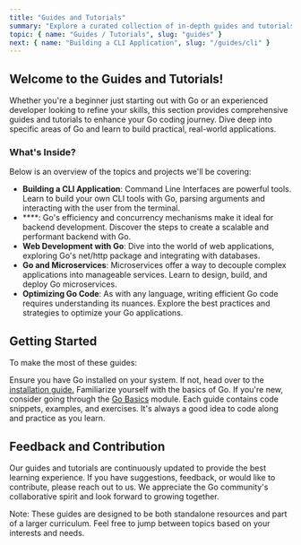 ```yaml
---
title: "Guides and Tutorials"
summary: "Explore a curated collection of in-depth guides and tutorials to boost your Go development skills, from building CLI applications to creating robust backends with Go."
topic: { name: "Guides / Tutorials", slug: "guides" }
next: { name: "Building a CLI Application", slug: "/guides/cli" }
---
```


## Welcome to the Guides and Tutorials!

Whether you're a beginner just starting out with Go or an experienced developer looking to refine your skills, this section provides comprehensive guides and tutorials to enhance your Go coding journey. Dive deep into specific areas of Go and learn to build practical, real-world applications.

### What's Inside?

Below is an overview of the topics and projects we'll be covering:

- **Building a CLI Application**: Command Line Interfaces are powerful tools. Learn to build your own CLI tools with Go, parsing arguments and interacting with the user from the terminal.
- \*\*\*\*: Go's efficiency and concurrency mechanisms make it ideal for backend development. Discover the steps to create a scalable and performant backend with Go.
- **Web Development with Go**: Dive into the world of web applications, exploring Go's net/http package and integrating with databases.
- **Go and Microservices**: Microservices offer a way to decouple complex applications into manageable services. Learn to design, build, and deploy Go microservices.
- **Optimizing Go Code**: As with any language, writing efficient Go code requires understanding its nuances. Explore the best practices and strategies to optimize your Go applications.

## Getting Started

To make the most of these guides:

Ensure you have Go installed on your system. If not, head over to the <a href="/basics/why-go">installation guide.</a>
Familiarize yourself with the basics of Go. If you're new, consider going through the <a href="/basics/basics-of-go">Go Basics</a> module.
Each guide contains code snippets, examples, and exercises. It's always a good idea to code along and practice as you learn.

## Feedback and Contribution

Our guides and tutorials are continuously updated to provide the best learning experience. If you have suggestions, feedback, or would like to contribute, please reach out to us. We appreciate the Go community's collaborative spirit and look forward to growing together.

<Banner type="info">
  Note: These guides are designed to be both standalone resources and part of a
  larger curriculum. Feel free to jump between topics based on your interests
  and needs.
</Banner>
